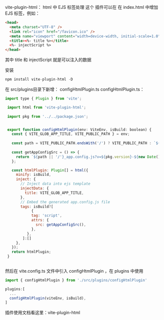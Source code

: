 vite-plugin-html： html 中 EJS 标签处理
这个 插件可以在 在 index.html 中增加 EJS 标签，例如：

```html
<head>
  <meta charset="UTF-8" />
  <link rel="icon" href="/favicon.ico" />
  <meta name="viewport" content="width=device-width, initial-scale=1.0" />
  <title><%- title %></title>
  <%- injectScript %>
</head>

```
其中 title 和 injectScript 就是可以注入的数据

安装

```js
npm install vite-plugin-html -D
```

在 src/plugins目录下新增： configHtmlPlugin.ts
configHtmlPlugin.ts：

```js
import type { Plugin } from 'vite';

 import html from 'vite-plugin-html';
 
 import pkg from '../../package.json';


 export function configHtmlPlugin(env: ViteEnv, isBuild: boolean) {
   const { VITE_GLOB_APP_TITLE, VITE_PUBLIC_PATH } = env;
 
   const path = VITE_PUBLIC_PATH.endsWith('/') ? VITE_PUBLIC_PATH : `${VITE_PUBLIC_PATH}/`;
 
   const getAppConfigSrc = () => {
     return `${path || '/'}_app.config.js?v=${pkg.version}-${new Date().getTime()}`;
   };

   const htmlPlugin: Plugin[] = html({
     minify: isBuild,
     inject: {
       // Inject data into ejs template
       injectData: {
         title: VITE_GLOB_APP_TITLE,
       },
       // Embed the generated app.config.js file
       tags: isBuild?[
            {
            tag: 'script',
            attrs: {
              src: getAppConfigSrc(),
            },
          },
        ]:[]
     },
   });
   return htmlPlugin;
 }
 

```

然后在 vite.config.ts 文件中引入 configHtmlPlugin ，在 plugins 中使用

```js
import { configHtmlPlugin } from './src/plugins/configHtmlPlugin'
```


```js
plugins:[
  ...
  configHtmlPlugin(viteEnv, isBuild),
]
```
插件使用文档看这里：vite-plugin-html








